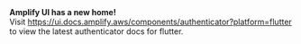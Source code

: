<Callout warning={true}>
  <b>Amplify UI has a new home!</b>
  <br />
  Visit <a href="https://ui.docs.amplify.aws/components/authenticator?platform=flutter">https://ui.docs.amplify.aws/components/authenticator?platform=flutter</a> to
  view the latest authenticator docs for flutter.
</Callout>